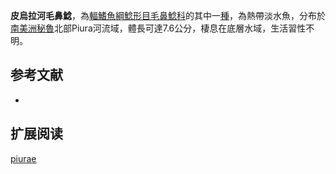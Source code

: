 {{Speciesbox
| name = 皮烏拉河毛鼻鯰
| image = 
| image_width = 
| status = NE
| status_system = IUCN3.1
| genus = Trichomycterus
| species = piurae
| authority = [[Eigenmann|Eigenmann]], 1922
| synonyms = *''Pygidium punctulatum piurae'',Eigenmann, 1922
*''Trichomycterus punctulatus piurae'',Eigenmann, 1922
}}

'''皮烏拉河毛鼻鯰'''，為[[輻鰭魚綱|輻鰭魚綱]][[鯰形目|鯰形目]][[毛鼻鯰科|毛鼻鯰科]]的其中一[[種|種]]，為熱帶淡水魚，分布於[[南美洲|南美洲]][[秘魯|秘魯]]北部Piura河流域，體長可達7.6公分，棲息在底層水域，生活習性不明。

==参考文献==
*{{FishBase_species|genus=Trichomycterus|species|piurae|year=2014|month=11}}

== 扩展阅读 ==
{{refbegin}}
{{wikispecies-inline|Trichomycterus piurae|皮烏拉河毛鼻鯰}}
{{refend}}
{{Taxonbar|from=Q5530640}}

[[Category:毛鼻鯰属|piurae]]


{{鯰形目小作品}}